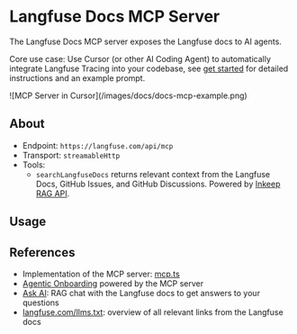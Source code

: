 # Langfuse Docs MCP Server

The Langfuse Docs MCP server exposes the Langfuse docs to AI agents.

Core use case: Use Cursor (or other AI Coding Agent) to automatically integrate Langfuse Tracing into your codebase, see [get started](/docs/get-started) for detailed instructions and an example prompt.

<Frame border>![MCP Server in Cursor](/images/docs/docs-mcp-example.png)</Frame>

## About

- Endpoint: `https://langfuse.com/api/mcp`
- Transport: `streamableHttp`
- Tools:
  - `searchLangfuseDocs` returns relevant context from the Langfuse Docs, GitHub Issues, and GitHub Discussions. Powered by [Inkeep RAG API](https://docs.inkeep.com/ai-api/rag-mode/http-request).

## Usage


<DocsMcpServerInstallation />

## References

- Implementation of the MCP server: [mcp.ts](https://github.com/langfuse/langfuse-docs/blob/main/pages/api/mcp.ts)
- [Agentic Onboarding](/docs/get-started) powered by the MCP server
- [Ask AI](/docs/ask-ai): RAG chat with the Langfuse docs to get answers to your questions
- [langfuse.com/llms.txt](https://langfuse.com/llms.txt): overview of all relevant links from the Langfuse docs
